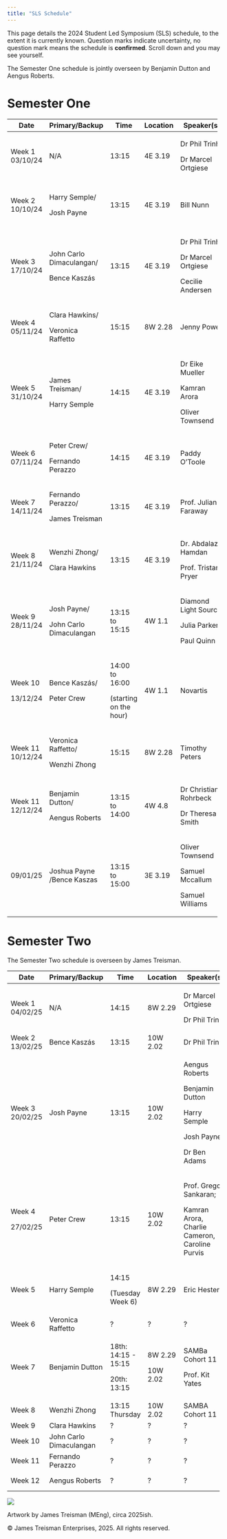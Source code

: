 ```yaml
---
title: "SLS Schedule"
---
```


This page details the 2024 Student Led Symposium (SLS) schedule, to the extent it is currently known. Question marks indicate uncertainty, no question mark means the schedule is **confirmed**. Scroll down and you may see yourself.

The Semester One schedule is jointly overseen by Benjamin Dutton and Aengus Roberts.

# Semester One

+------------------+----------------------------+------------------------+----------+-----------------------+---------------------------------------+
| Date             | Primary/Backup             | Time                   | Location | Speaker(s)            | Topic(s)                              |
+==================+============================+========================+==========+=======================+=======================================+
| Week 1 03/10/24  | N/A                        | 13:15                  | 4E 3.19  | Dr Phil Trinh         | Introduction to SLS.                  |
|                  |                            |                        |          |                       |                                       |
|                  |                            |                        |          | Dr Marcel Ortgiese    |                                       |
+------------------+----------------------------+------------------------+----------+-----------------------+---------------------------------------+
| Week 2 10/10/24  | Harry Semple/              | 13:15                  | 4E 3.19  | Bill Nunn             | Basic Git and GitHub.                 |
|                  |                            |                        |          |                       |                                       |
|                  | Josh Payne                 |                        |          |                       | A website.                            |
+------------------+----------------------------+------------------------+----------+-----------------------+---------------------------------------+
| Week 3 17/10/24  | John Carlo Dimaculangan/   | 13:15                  | 4E 3.19  | Dr Phil Trinh         | Life as a PhD Student.                |
|                  |                            |                        |          |                       |                                       |
|                  | Bence Kaszás               |                        |          | Dr Marcel Ortgiese    | Software/Literature tools.            |
|                  |                            |                        |          |                       |                                       |
|                  |                            |                        |          | Cecilie Andersen      | Time Management.                      |
+------------------+----------------------------+------------------------+----------+-----------------------+---------------------------------------+
| Week 4 05/11/24  | Clara Hawkins/             | 15:15                  | 8W 2.28  | Jenny Power           | How to give a good talk.              |
|                  |                            |                        |          |                       |                                       |
|                  | Veronica Raffetto          |                        |          |                       |                                       |
+------------------+----------------------------+------------------------+----------+-----------------------+---------------------------------------+
| Week 5 31/10/24  | James Treisman/            | 14:15                  | 4E 3.19  | Dr Eike Mueller       | HPC demonstration.                    |
|                  |                            |                        |          |                       |                                       |
|                  | Harry Semple               |                        |          | Kamran Arora          |                                       |
|                  |                            |                        |          |                       |                                       |
|                  |                            |                        |          | Oliver Townsend       |                                       |
+------------------+----------------------------+------------------------+----------+-----------------------+---------------------------------------+
| Week 6 07/11/24  | Peter Crew/                | 14:15                  | 4E 3.19  | Paddy O'Toole         | Advanced version control.             |
|                  |                            |                        |          |                       |                                       |
|                  | Fernando Perazzo           |                        |          |                       |                                       |
+------------------+----------------------------+------------------------+----------+-----------------------+---------------------------------------+
| Week 7 14/11/24  | Fernando Perazzo/          | 13:15                  | 4E 3.19  | Prof. Julian Faraway  | Exploratory data visualisation.       |
|                  |                            |                        |          |                       |                                       |
|                  | James Treisman             |                        |          |                       |                                       |
+------------------+----------------------------+------------------------+----------+-----------------------+---------------------------------------+
| Week 8 21/11/24  | Wenzhi Zhong/              | 13:15                  | 4E 3.19  | Dr. Abdalaziz Hamdan  | Firedrake and finite element methods. |
|                  |                            |                        |          |                       |                                       |
|                  | Clara Hawkins              |                        |          | Prof. Tristan Pryer   |                                       |
+------------------+----------------------------+------------------------+----------+-----------------------+---------------------------------------+
| Week 9 28/11/24  | Josh Payne/                | 13:15 to 15:15         | 4W 1.1   | Diamond Light Source  | ITT 1 Introductory Event.             |
|                  |                            |                        |          |                       |                                       |
|                  | John Carlo Dimaculangan    |                        |          | Julia Parker          |                                       |
|                  |                            |                        |          |                       |                                       |
|                  |                            |                        |          | Paul Quinn            |                                       |
+------------------+----------------------------+------------------------+----------+-----------------------+---------------------------------------+
| Week 10          | Bence Kaszás/              | 14:00 to 16:00         | 4W 1.1   | Novartis              | ITT 1 Introductory Event.             |
|                  |                            |                        |          |                       |                                       |
| 13/12/24         | Peter Crew                 | (starting on the hour) |          |                       |                                       |
+------------------+----------------------------+------------------------+----------+-----------------------+---------------------------------------+
| Week 11 10/12/24 | Veronica Raffetto/         | 15:15                  | 8W 2.28  | Timothy Peters        | What to do during an ITT.             |
|                  |                            |                        |          |                       |                                       |
|                  | Wenzhi Zhong               |                        |          |                       |                                       |
+------------------+----------------------------+------------------------+----------+-----------------------+---------------------------------------+
| Week 11 12/12/24 | Benjamin Dutton/           | 13:15 to 14:00         | 4W 4.8   | Dr Christian Rohrbeck | Semester 2 Project Q&A Session.       |
|                  |                            |                        |          |                       |                                       |
|                  | Aengus Roberts             |                        |          | Dr Theresa Smith      |                                       |
+------------------+----------------------------+------------------------+----------+-----------------------+---------------------------------------+
| 09/01/25         | Joshua Payne /Bence Kaszas | 13:15 to 15:00         | 3E 3.19  | Oliver Townsend       | ITT preparation                       |
|                  |                            |                        |          |                       |                                       |
|                  |                            |                        |          | Samuel Mccallum       |                                       |
|                  |                            |                        |          |                       |                                       |
|                  |                            |                        |          | Samuel Williams       |                                       |
+------------------+----------------------------+------------------------+----------+-----------------------+---------------------------------------+

# Semester Two

The Semester Two schedule is overseen by James Treisman.

+-----------------+-------------------------+---------------------+----------+------------------------------------------------+------------------------------------+
| Date            | Primary/Backup          | Time                | Location | Speaker(s)                                     | Topic(s)                           |
+=================+=========================+=====================+==========+================================================+====================================+
| Week 1 04/02/25 | N/A                     | 14:15               | 8W 2.29  | Dr Marcel Ortgiese                             | Semester Two discussion            |
|                 |                         |                     |          |                                                |                                    |
|                 |                         |                     |          | Dr Phil Trinh                                  |                                    |
+-----------------+-------------------------+---------------------+----------+------------------------------------------------+------------------------------------+
| Week 2 13/02/25 | Bence Kaszás            | 13:15               | 10W 2.02 | Dr Phil Trinh                                  | Paper criticism                    |
+-----------------+-------------------------+---------------------+----------+------------------------------------------------+------------------------------------+
| Week 3 20/02/25 | Josh Payne              | 13:15               | 10W 2.02 | Aengus Roberts                                 | All things GenAI                   |
|                 |                         |                     |          |                                                |                                    |
|                 |                         |                     |          | Benjamin Dutton                                |                                    |
|                 |                         |                     |          |                                                |                                    |
|                 |                         |                     |          | Harry Semple                                   |                                    |
|                 |                         |                     |          |                                                |                                    |
|                 |                         |                     |          | Josh Payne                                     |                                    |
|                 |                         |                     |          |                                                |                                    |
|                 |                         |                     |          | Dr Ben Adams                                   |                                    |
+-----------------+-------------------------+---------------------+----------+------------------------------------------------+------------------------------------+
| Week 4          | Peter Crew              | 13:15               | 10W 2.02 | Prof. Gregory Sankaran;                        | Supervisory relationship           |
|                 |                         |                     |          |                                                |                                    |
| 27/02/25        |                         |                     |          | Kamran Arora, Charlie Cameron, Caroline Purvis |                                    |
+-----------------+-------------------------+---------------------+----------+------------------------------------------------+------------------------------------+
| Week 5          | Harry Semple            | 14:15               | 8W 2.29  | Eric Hester                                    | Scientific Visualisation           |
|                 |                         |                     |          |                                                |                                    |
|                 |                         | (Tuesday Week 6)    |          |                                                |                                    |
+-----------------+-------------------------+---------------------+----------+------------------------------------------------+------------------------------------+
| Week 6          | Veronica Raffetto       | ?                   | ?        | ?                                              | Posters Internships                |
+-----------------+-------------------------+---------------------+----------+------------------------------------------------+------------------------------------+
| Week 7          | Benjamin Dutton         | 18th: 14:15 - 15:15 | 8W 2.29  | SAMBa Cohort 11                                | ITT Representations Reading papers |
|                 |                         |                     |          |                                                |                                    |
|                 |                         | 20th: 13:15         | 10W 2.02 | Prof. Kit Yates                                |                                    |
+-----------------+-------------------------+---------------------+----------+------------------------------------------------+------------------------------------+
| Week 8          | Wenzhi Zhong            | 13:15 Thursday      | 10W 2.02 | SAMBA Cohort 11                                | ITT representations                |
+-----------------+-------------------------+---------------------+----------+------------------------------------------------+------------------------------------+
| Week 9          | Clara Hawkins           | ?                   | ?        | ?                                              | Writing                            |
+-----------------+-------------------------+---------------------+----------+------------------------------------------------+------------------------------------+
| Week 10         | John Carlo Dimaculangan | ?                   | ?        | ?                                              | ITT partner 1                      |
+-----------------+-------------------------+---------------------+----------+------------------------------------------------+------------------------------------+
| Week 11         | Fernando Perazzo        | ?                   | ?        | ?                                              | ITT partner 2                      |
+-----------------+-------------------------+---------------------+----------+------------------------------------------------+------------------------------------+
| Week 12         | Aengus Roberts          | ?                   | ?        | ?                                              | Reflections for next year          |
+-----------------+-------------------------+---------------------+----------+------------------------------------------------+------------------------------------+

<!-- ![](cohort11.jpg) -->

![](cohort11_highquality.jpg)

Artwork by James Treisman (MEng), circa 2025ish.

© James Treisman Enterprises, 2025. All rights reserved.
